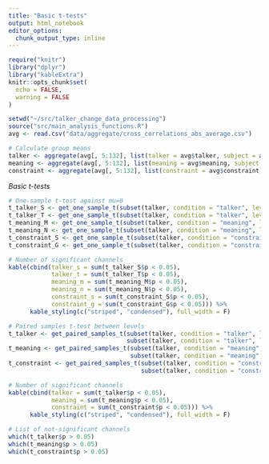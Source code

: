 ```yaml
---
title: "Basic t-tests"
output: html_notebook
editor_options: 
  chunk_output_type: inline
---
```


```r
require("knitr")
library("dplyr")
library("kableExtra")
knitr::opts_chunk$set(
  echo = FALSE,
  warning = FALSE
) 
```

```r
setwd("~/src/talker_change_data_processing")
source("src/main_analysis_functions.R")
avg <- read.csv("data/aggregate/cross_correlations_abs_average.csv")
```

``` r
# Calculate group means
talker <- aggregate(avg[, 5:132], list(talker = avg$talker, subject = avg$subject), mean)
meaning <- aggregate(avg[, 5:132], list(meaning = avg$meaning, subject = avg$subject), mean)
constraint <- aggregate(avg[, 5:132], list(constraint = avg$constraint, subject = avg$subject), mean)
```

*Basic t-tests *

```r
# One-sample t-test against mu=0
t_talker_S <- get_one_sample_t(subset(talker, condition = "talker", level = "S"))
t_talker_T <- get_one_sample_t(subset(talker, condition = "talker", level = "T"))
t_meaning_M <- get_one_sample_t(subset(talker, condition = "meaning", level = "M"))
t_meaning_N <- get_one_sample_t(subset(talker, condition = "meaning", level = "N"))
t_constraint_S <- get_one_sample_t(subset(talker, condition = "constraint", level = "S"))
t_constraint_G <- get_one_sample_t(subset(talker, condition = "constraint", level = "G"))

# Number of significant channels
kable(cbind(talker_s = sum(t_talker_S$p < 0.05),
            talker_t = sum(t_talker_T$p < 0.05),
            meaning_m = sum(t_meaning_M$p < 0.05),
            meaning_n = sum(t_meaning_N$p < 0.05),
            constraint_s = sum(t_constraint_S$p < 0.05),
            constraint_g = sum(t_constraint_G$p < 0.05))) %>%
      kable_styling(c("striped", "condensed"), full_width = F)
```

```r
# Paired samples t-test between levels
t_talker <- get_paired_samples_t(subset(talker, condition = "talker", level = "S"),
                                 subset(talker, condition = "talker", level = "T"))
t_meaning <- get_paired_samples_t(subset(talker, condition = "meaning", level = "M"),
                                  subset(talker, condition = "meaning", level = "N"))
t_constraint <- get_paired_samples_t(subset(talker, condition = "constraint", level = "S"),
                                     subset(talker, condition = "constraint", level = "G"))

# Number of significant channels
kable(cbind(talker = sum(t_talker$p < 0.05),
            meaning = sum(t_meaning$p < 0.05),
            constraint = sum(t_constraint$p < 0.05))) %>%
      kable_styling(c("striped", "condensed"), full_width = F)

# List of not-significant channels
which(t_talker$p > 0.05)
which(t_meaning$p > 0.05)
which(t_constraint$p > 0.05)
```

